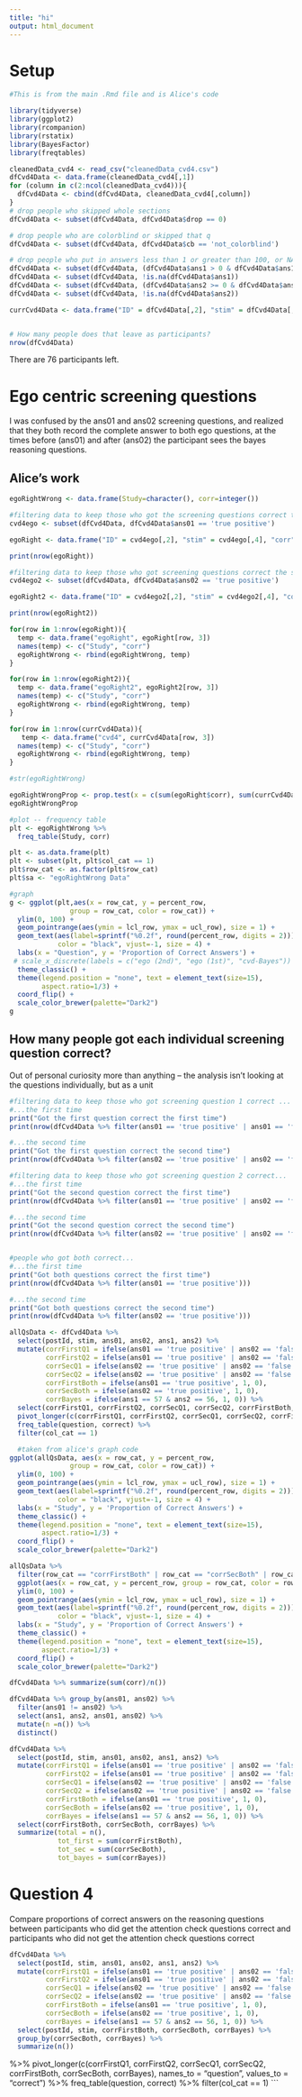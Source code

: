 ```yaml
---
title: "hi"
output: html_document
---
```


# Setup 

```r
#This is from the main .Rmd file and is Alice's code

library(tidyverse)
library(ggplot2)
library(rcompanion)
library(rstatix)
library(BayesFactor)
library(freqtables)

cleanedData_cvd4 <- read_csv("cleanedData_cvd4.csv")
dfCvd4Data <- data.frame(cleanedData_cvd4[,1]) 
for (column in c(2:ncol(cleanedData_cvd4))){
  dfCvd4Data <- cbind(dfCvd4Data, cleanedData_cvd4[,column])
}
# drop people who skipped whole sections
dfCvd4Data <- subset(dfCvd4Data, dfCvd4Data$drop == 0)

# drop people who are colorblind or skipped that q
dfCvd4Data <- subset(dfCvd4Data, dfCvd4Data$cb == 'not_colorblind')

# drop people who put in answers less than 1 or greater than 100, or NAN
dfCvd4Data <- subset(dfCvd4Data, (dfCvd4Data$ans1 > 0 & dfCvd4Data$ans1 <= 100))
dfCvd4Data <- subset(dfCvd4Data, !is.na(dfCvd4Data$ans1))
dfCvd4Data <- subset(dfCvd4Data, (dfCvd4Data$ans2 >= 0 & dfCvd4Data$ans2 <= 100))
dfCvd4Data <- subset(dfCvd4Data, !is.na(dfCvd4Data$ans2))

currCvd4Data <- data.frame("ID" = dfCvd4Data[,2], "stim" = dfCvd4Data[,4], "corr" = dfCvd4Data[,61], "spatial" = dfCvd4Data[,62])


# How many people does that leave as participants?
nrow(dfCvd4Data)
```
There are 76 participants left.


# Ego centric screening questions
I was confused by the ans01 and ans02 screening questions, and realized that they both record the complete answer to both ego questions, at the times before (ans01) and after (ans02) the participant sees the bayes reasoning questions.


## Alice's work

```r

egoRightWrong <- data.frame(Study=character(), corr=integer())

#filtering data to keep those who got the screening questions correct the first time (before cvd questions)
cvd4ego <- subset(dfCvd4Data, dfCvd4Data$ans01 == 'true positive')

egoRight <- data.frame("ID" = cvd4ego[,2], "stim" = cvd4ego[,4], "corr" = cvd4ego[,61], "spatial" = cvd4ego[,62])

print(nrow(egoRight))

#filtering data to keep those who got screening questions correct the second time (after seeing the cvd questions)
cvd4ego2 <- subset(dfCvd4Data, dfCvd4Data$ans02 == 'true positive')

egoRight2 <- data.frame("ID" = cvd4ego2[,2], "stim" = cvd4ego2[,4], "corr" = cvd4ego2[,61], "spatial" = cvd4ego2[,62])

print(nrow(egoRight2))

for(row in 1:nrow(egoRight)){
  temp <- data.frame("egoRight", egoRight[row, 3])
  names(temp) <- c("Study", "corr")
  egoRightWrong <- rbind(egoRightWrong, temp)
}

for(row in 1:nrow(egoRight2)){
  temp <- data.frame("egoRight2", egoRight2[row, 3])
  names(temp) <- c("Study", "corr")
  egoRightWrong <- rbind(egoRightWrong, temp)
}

for(row in 1:nrow(currCvd4Data)){
   temp <- data.frame("cvd4", currCvd4Data[row, 3])
  names(temp) <- c("Study", "corr")
  egoRightWrong <- rbind(egoRightWrong, temp)
}

#str(egoRightWrong)

egoRightWrongProp <- prop.test(x = c(sum(egoRight$corr), sum(currCvd4Data$corr)), n = c(nrow(egoRight), nrow(currCvd4Data)))
egoRightWrongProp

```

```r
#plot -- frequency table
plt <- egoRightWrong %>% 
  freq_table(Study, corr)

plt <- as.data.frame(plt)
plt <- subset(plt, plt$col_cat == 1)
plt$row_cat <- as.factor(plt$row_cat)
plt$sa <- "egoRightWrong Data"

#graph
g <- ggplot(plt,aes(x = row_cat, y = percent_row, 
               group = row_cat, color = row_cat)) +
  ylim(0, 100) + 
  geom_pointrange(aes(ymin = lcl_row, ymax = ucl_row), size = 1) +
  geom_text(aes(label=sprintf("%0.2f", round(percent_row, digits = 2))),
            color = "black", vjust=-1, size = 4) +
  labs(x = "Question", y = 'Proportion of Correct Answers') + 
 # scale_x_discrete(labels = c("ego (2nd)", "ego (1st)", "cvd-Bayes")) +
  theme_classic() + 
  theme(legend.position = "none", text = element_text(size=15),
        aspect.ratio=1/3) +
  coord_flip() + 
  scale_color_brewer(palette="Dark2")
g

```

## How many people got each individual screening question correct?
Out of personal curiosity more than anything -- the analysis isn't looking at the questions individually, but as a unit 

```r

#filtering data to keep those who got screening question 1 correct ...
#...the first time
print("Got the first question correct the first time")
print(nrow(dfCvd4Data %>% filter(ans01 == 'true positive' | ans01 == 'false positive')))

#...the second time
print("Got the first question correct the second time")
print(nrow(dfCvd4Data %>% filter(ans02 == 'true positive' | ans02 == 'false positive')))

#filtering data to keep those who got screening question 2 correct...
#...the first time
print("Got the second question correct the first time")
print(nrow(dfCvd4Data %>% filter(ans01 == 'true positive' | ans02 == 'false negative')))

#...the second time
print("Got the second question correct the second time")
print(nrow(dfCvd4Data %>% filter(ans02 == 'true positive' | ans02 == 'false negative')))


#people who got both correct...
#...the first time
print("Got both questions correct the first time")
print(nrow(dfCvd4Data %>% filter(ans01 == 'true positive')))

#...the second time
print("Got both questions correct the second time")
print(nrow(dfCvd4Data %>% filter(ans02 == 'true positive')))
```

```r
allQsData <- dfCvd4Data %>% 
  select(postId, stim, ans01, ans02, ans1, ans2) %>% 
  mutate(corrFirstQ1 = ifelse(ans01 == 'true positive' | ans02 == 'false positive', 1, 0),
         corrFirstQ2 = ifelse(ans01 == 'true positive' | ans02 == 'false negative', 1, 0),
         corrSecQ1 = ifelse(ans02 == 'true positive' | ans02 == 'false positive', 1, 0),
         corrSecQ2 = ifelse(ans02 == 'true positive' | ans02 == 'false negative', 1, 0),
         corrFirstBoth = ifelse(ans01 == 'true positive', 1, 0),
         corrSecBoth = ifelse(ans02 == 'true positive', 1, 0),
         corrBayes = ifelse(ans1 == 57 & ans2 == 56, 1, 0)) %>% 
  select(corrFirstQ1, corrFirstQ2, corrSecQ1, corrSecQ2, corrFirstBoth, corrSecBoth, corrBayes) %>% 
  pivot_longer(c(corrFirstQ1, corrFirstQ2, corrSecQ1, corrSecQ2, corrFirstBoth, corrSecBoth, corrBayes), names_to = "question", values_to = "correct") %>% 
  freq_table(question, correct) %>% 
  filter(col_cat == 1)

  #taken from alice's graph code
ggplot(allQsData, aes(x = row_cat, y = percent_row, 
               group = row_cat, color = row_cat)) +
  ylim(0, 100) + 
  geom_pointrange(aes(ymin = lcl_row, ymax = ucl_row), size = 1) +
  geom_text(aes(label=sprintf("%0.2f", round(percent_row, digits = 2))),
            color = "black", vjust=-1, size = 4) +
  labs(x = "Study", y = 'Proportion of Correct Answers') + 
  theme_classic() + 
  theme(legend.position = "none", text = element_text(size=15),
        aspect.ratio=1/3) +
  coord_flip() + 
  scale_color_brewer(palette="Dark2")
```
```r
allQsData %>% 
  filter(row_cat == "corrFirstBoth" | row_cat == "corrSecBoth" | row_cat == "corrBayes") %>% 
  ggplot(aes(x = row_cat, y = percent_row, group = row_cat, color = row_cat)) +
  ylim(0, 100) + 
  geom_pointrange(aes(ymin = lcl_row, ymax = ucl_row), size = 1) +
  geom_text(aes(label=sprintf("%0.2f", round(percent_row, digits = 2))),
            color = "black", vjust=-1, size = 4) +
  labs(x = "Study", y = 'Proportion of Correct Answers') + 
  theme_classic() + 
  theme(legend.position = "none", text = element_text(size=15),
        aspect.ratio=1/3) +
  coord_flip() + 
  scale_color_brewer(palette="Dark2")
```

```r
dfCvd4Data %>% summarize(sum(corr)/n())
```


```r
dfCvd4Data %>% group_by(ans01, ans02) %>% 
  filter(ans01 != ans02) %>% 
  select(ans1, ans2, ans01, ans02) %>% 
  mutate(n =n()) %>% 
  distinct()
```

```r
dfCvd4Data %>% 
  select(postId, stim, ans01, ans02, ans1, ans2) %>% 
  mutate(corrFirstQ1 = ifelse(ans01 == 'true positive' | ans02 == 'false positive', 1, 0),
         corrFirstQ2 = ifelse(ans01 == 'true positive' | ans02 == 'false negative', 1, 0),
         corrSecQ1 = ifelse(ans02 == 'true positive' | ans02 == 'false positive', 1, 0),
         corrSecQ2 = ifelse(ans02 == 'true positive' | ans02 == 'false negative', 1, 0),
         corrFirstBoth = ifelse(ans01 == 'true positive', 1, 0),
         corrSecBoth = ifelse(ans02 == 'true positive', 1, 0),
         corrBayes = ifelse(ans1 == 57 & ans2 == 56, 1, 0)) %>% 
  select(corrFirstBoth, corrSecBoth, corrBayes) %>% 
  summarize(total = n(),
            tot_first = sum(corrFirstBoth), 
            tot_sec = sum(corrSecBoth), 
            tot_bayes = sum(corrBayes))
```

# Question 4
Compare proportions of correct answers on the reasoning questions between participants who did get the attention check questions correct and participants who did not get the attention check questions correct

```r
dfCvd4Data %>% 
  select(postId, stim, ans01, ans02, ans1, ans2) %>% 
  mutate(corrFirstQ1 = ifelse(ans01 == 'true positive' | ans02 == 'false positive', 1, 0),
         corrFirstQ2 = ifelse(ans01 == 'true positive' | ans02 == 'false negative', 1, 0),
         corrSecQ1 = ifelse(ans02 == 'true positive' | ans02 == 'false positive', 1, 0),
         corrSecQ2 = ifelse(ans02 == 'true positive' | ans02 == 'false negative', 1, 0),
         corrFirstBoth = ifelse(ans01 == 'true positive', 1, 0),
         corrSecBoth = ifelse(ans02 == 'true positive', 1, 0),
         corrBayes = ifelse(ans1 == 57 & ans2 == 56, 1, 0)) %>% 
  select(postId, stim, corrFirstBoth, corrSecBoth, corrBayes) %>% 
  group_by(corrSecBoth, corrBayes) %>% 
  summarize(n())
```
%>% 
  pivot_longer(c(corrFirstQ1, corrFirstQ2, corrSecQ1, corrSecQ2, corrFirstBoth, corrSecBoth, corrBayes), names_to = "question", values_to = "correct") %>% 
  freq_table(question, correct) %>% 
  filter(col_cat == 1)
```

